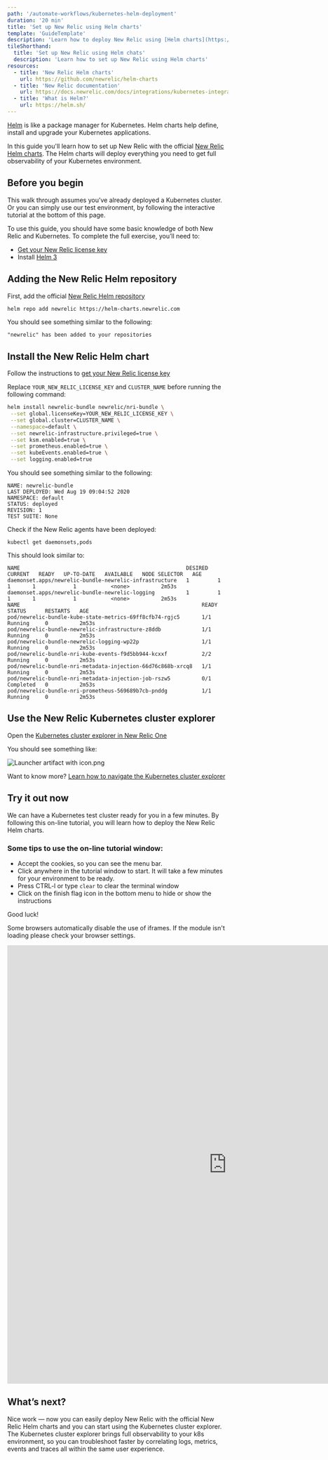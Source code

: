 ```yaml
---
path: '/automate-workflows/kubernetes-helm-deployment'
duration: '20 min'
title: 'Set up New Relic using Helm charts'
template: 'GuideTemplate'
description: 'Learn how to deploy New Relic using [Helm charts](https://github.com/newrelic/helm-charts).'
tileShorthand:
  title: 'Set up New Relic using Helm chats'
  description: 'Learn how to set up New Relic using Helm charts'
resources:
  - title: 'New Relic Helm charts'
    url: https://github.com/newrelic/helm-charts
  - title: 'New Relic documentation'
    url: https://docs.newrelic.com/docs/integrations/kubernetes-integration/installation/install-kubernetes-integration-using-helm
  - title: 'What is Helm?'
    url: https://helm.sh/
---
```


<Intro>

[Helm](https://helm.sh/) is like a package manager for Kubernetes. Helm charts help define, install and upgrade your Kubernetes applications.

In this guide you'll learn how to set up New Relic with the official [New Relic Helm charts](https://github.com/newrelic/helm-charts). 
The Helm charts will deploy everything you need to get full observability of your Kubernetes environment.

</Intro>

## Before you begin

This walk through assumes you’ve already deployed a Kubernetes cluster. Or you can simply use our test environment, by following the interactive tutorial at the bottom of this page.

To use this guide, you should have some basic knowledge of both New Relic and Kubernetes. To complete the full exercise, you’ll need to:

- [Get your New Relic license key](https://docs.newrelic.com/docs/accounts/accounts-billing/account-setup/new-relic-license-key)
- Install [Helm 3](https://helm.sh/docs/intro/install/)

<Steps>
<Step>

## Adding the New Relic Helm repository

First, add the official [New Relic Helm repository](https://github.com/newrelic/helm-charts)

```bash lineNumbers=false
helm repo add newrelic https://helm-charts.newrelic.com
```
You should see something similar to the following:
```no-highlighting lineNumbers=false
"newrelic" has been added to your repositories
```

</Step>
<Step>

## Install the New Relic Helm chart

Follow the instructions to [get your New Relic license key](https://docs.newrelic.com/docs/accounts/accounts-billing/account-setup/new-relic-license-key)

Replace `YOUR_NEW_RELIC_LICENSE_KEY` and `CLUSTER_NAME` before running the following command:
```bash lineNumbers=false
helm install newrelic-bundle newrelic/nri-bundle \
 --set global.licenseKey=YOUR_NEW_RELIC_LICENSE_KEY \
 --set global.cluster=CLUSTER_NAME \
 --namespace=default \
 --set newrelic-infrastructure.privileged=true \
 --set ksm.enabled=true \
 --set prometheus.enabled=true \
 --set kubeEvents.enabled=true \
 --set logging.enabled=true
```
You should see something similar to the following:
```no-highlighting lineNumbers=false
NAME: newrelic-bundle
LAST DEPLOYED: Wed Aug 19 09:04:52 2020
NAMESPACE: default
STATUS: deployed
REVISION: 1
TEST SUITE: None
```

Check if the New Relic agents have been deployed:
```no-highlighting lineNumbers=false
kubectl get daemonsets,pods
```

This should look similar to:
```no-highlighting lineNumbers=false
NAME                                                     DESIRED   CURRENT   READY   UP-TO-DATE   AVAILABLE   NODE SELECTOR   AGE
daemonset.apps/newrelic-bundle-newrelic-infrastructure   1         1         1       1            1           <none>          2m53s
daemonset.apps/newrelic-bundle-newrelic-logging          1         1         1       1            1           <none>          2m53s
NAME                                                          READY   STATUS      RESTARTS   AGE
pod/newrelic-bundle-kube-state-metrics-69ff8cfb74-rgjc5       1/1     Running     0          2m53s
pod/newrelic-bundle-newrelic-infrastructure-z8ddb             1/1     Running     0          2m53s
pod/newrelic-bundle-newrelic-logging-wp22p                    1/1     Running     0          2m53s
pod/newrelic-bundle-nri-kube-events-f9d5bb944-kcxxf           2/2     Running     0          2m53s
pod/newrelic-bundle-nri-metadata-injection-66d76c868b-xrcq8   1/1     Running     0          2m53s
pod/newrelic-bundle-nri-metadata-injection-job-rszw5          0/1     Completed   0          2m53s
pod/newrelic-bundle-nri-prometheus-569689b7cb-pnddg           1/1     Running     0          2m53s
```
</Step>
<Step>

## Use the New Relic Kubernetes cluster explorer

Open the [Kubernetes cluster explorer in New Relic One](https://one.newrelic.com/launcher/k8s-cluster-explorer-nerdlet.cluster-explorer-launcher?pane=eyJuZXJkbGV0SWQiOiJrOHMtY2x1c3Rlci1leHBsb3Jlci1uZXJkbGV0Lms4cy1jbHVzdGVyLWxpc3QifQ==)

You should see something like:

![Launcher artifact with icon.png](../../images/kubernetes-helm-deployment/k8s-cluster-explorer.png)

Want to know more? [Learn how to navigate the Kubernetes cluster explorer](https://docs.newrelic.com/docs/integrations/kubernetes-integration/understand-use-data/kubernetes-cluster-explorer)

</Step>
</Steps>

## Try it out now

We can have a Kubernetes test cluster ready for you in a few minutes. By following this on-line tutorial, you will learn how to deploy the New Relic Helm charts.

### Some tips to use the on-line tutorial window:

- Accept the cookies, so you can see the menu bar.
- Click anywhere in the tutorial window to start. It will take a few minutes for your environment to be ready.
- Press CTRL-l or type `clear` to clear the terminal window
- Click on the finish flag icon in the bottom menu to hide or show the instructions

Good luck!

<Important>

Some browsers automatically disable the use of iframes. If the module isn't loading
please check your browser settings.

</Important>

<iframe
  title="Instruct K8s Helm Module"
  width="1000"
  height="1000"
  sandbox="allow-same-origin allow-scripts allow-popups allow-forms"
  src="https://play.instruqt.com/embed/newrelic/nr-k8s-helm"
  style="border: 0;"
>
  <p>Your browser does not support iframes.</p>
</iframe>

## What’s next?

Nice work — now you can easily deploy New Relic with the official New Relic Helm charts and you can start using the Kubernetes cluster explorer.
The Kubernetes cluster explorer brings full observability to your k8s environment, so you can troubleshoot faster by correlating logs, metrics, events and traces all within the same user experience.
